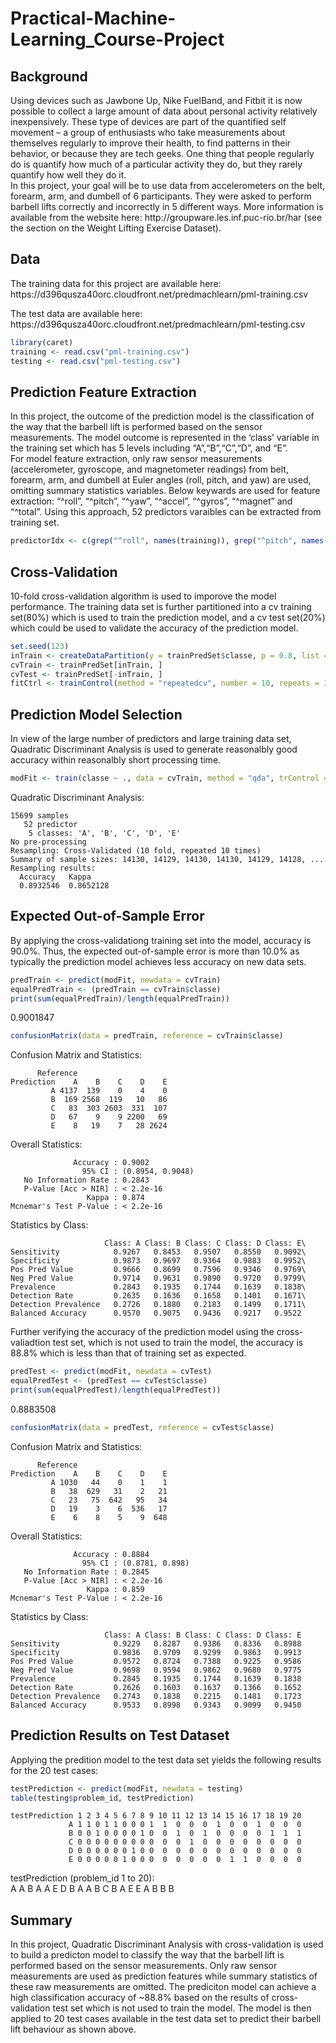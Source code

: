 # Practical-Machine-Learning_Course-Project

## Background
Using devices such as Jawbone Up, Nike FuelBand, and Fitbit it is now possible to collect a large amount of data about personal activity relatively inexpensively. These type of devices are part of the quantified self movement – a group of enthusiasts who take measurements about themselves regularly to improve their health, to find patterns in their behavior, or because they are tech geeks. One thing that people regularly do is quantify how much of a particular activity they do, but they rarely quantify how well they do it.\
In this project, your goal will be to use data from accelerometers on the belt, forearm, arm, and dumbell of 6 participants. They were asked to perform barbell lifts correctly and incorrectly in 5 different ways. More information is available from the website here: http://groupware.les.inf.puc-rio.br/har (see the section on the Weight Lifting Exercise Dataset).

## Data
The training data for this project are available here:
https://d396qusza40orc.cloudfront.net/predmachlearn/pml-training.csv

The test data are available here:
https://d396qusza40orc.cloudfront.net/predmachlearn/pml-testing.csv

```r
library(caret)
training <- read.csv("pml-training.csv")
testing <- read.csv("pml-testing.csv")
```

## Prediction Feature Extraction
In this project, the outcome of the prediction model is the classification of the way that the barbell lift is performed based on the sensor measurements. The model outcome is represented in the 'class' variable in the training set which has 5 levels including "A","B","C","D", and "E".\
For model feature extraction, only raw sensor measurements (accelerometer, gyroscope, and magnetometer readings) from belt, forearm, arm, and dumbell at Euler angles (roll, pitch, and yaw) are used, omitting summary statistics variables. Below keywards are used for feature extraction: "^roll", "^pitch", "^yaw", "^accel", "^gyros", "^magnet" and "^total". Using this approach, 52 predictors varaibles can be extracted from training set.
```r
predictorIdx <- c(grep("^roll", names(training)), grep("^pitch", names(training)), grep("^yaw", names(training)), grep("^accel", names(training)), grep("^gyros", names(training)), grep("^magnet", names(training)), grep("^total", names(training)))
```

## Cross-Validation
10-fold cross-validation algorithm is used to imporove the model performance. The training data set is further partitioned into a cv training set(80%) which is used to train the prediction model, and a cv test set(20%) which could be used to validate the accuracy of the prediction model.
```r
set.seed(123)
inTrain <- createDataPartition(y = trainPredSet$classe, p = 0.8, list = FALSE)
cvTrain <- trainPredSet[inTrain, ]
cvTest <- trainPredSet[-inTrain, ]
fitCtrl <- trainControl(method = "repeatedcv", number = 10, repeats = 10)
```

## Prediction Model Selection
In view of the large number of predictors and large training data set, Quadratic Discriminant Analysis is used to generate reasonalbly good accuracy within reasonalbly short processing time.
```r
modFit <- train(classe ~ ., data = cvTrain, method = "qda", trControl = fitCtrl)
```
Quadratic Discriminant Analysis:

    15699 samples
       52 predictor
        5 classes: 'A', 'B', 'C', 'D', 'E' 
    No pre-processing
    Resampling: Cross-Validated (10 fold, repeated 10 times) 
    Summary of sample sizes: 14130, 14129, 14130, 14130, 14129, 14128, ... 
    Resampling results:
      Accuracy   Kappa    
      0.8932546  0.8652128

## Expected Out-of-Sample Error
By applying the cross-validationg training set into the model, accuracy is 90.0%. Thus, the expected out-of-sample error is more than 10.0% as typically the prediction model achieves less accuracy on new data sets.
```r
predTrain <- predict(modFit, newdata = cvTrain)
equalPredTrain <- (predTrain == cvTrain$classe)
print(sum(equalPredTrain)/length(equalPredTrain))
```
0.9001847
```r
confusionMatrix(data = predTrain, reference = cvTrain$classe)
```
Confusion Matrix and Statistics:

          Reference
    Prediction    A    B    C    D    E
             A 4137  139    0    4    0
             B  169 2568  119   10   86
             C   83  303 2603  331  107
             D   67    9    9 2200   69
             E    8   19    7   28 2624
Overall Statistics:
                                          
                  Accuracy : 0.9002          
                    95% CI : (0.8954, 0.9048)
       No Information Rate : 0.2843          
       P-Value [Acc > NIR] : < 2.2e-16                                         
                     Kappa : 0.874           
    Mcnemar's Test P-Value : < 2.2e-16  

Statistics by Class:

                         Class: A Class: B Class: C Class: D Class: E\
    Sensitivity            0.9267   0.8453   0.9507   0.8550   0.9092\
    Specificity            0.9873   0.9697   0.9364   0.9883   0.9952\
    Pos Pred Value         0.9666   0.8699   0.7596   0.9346   0.9769\
    Neg Pred Value         0.9714   0.9631   0.9890   0.9720   0.9799\
    Prevalence             0.2843   0.1935   0.1744   0.1639   0.1838\
    Detection Rate         0.2635   0.1636   0.1658   0.1401   0.1671\
    Detection Prevalence   0.2726   0.1880   0.2183   0.1499   0.1711\
    Balanced Accuracy      0.9570   0.9075   0.9436   0.9217   0.9522

Further verifying the accuracy of the prediction model using the cross-valiadtion test set, which is not used to train the model, the accuracy is 88.8% which is less than that of training set as expected.
```r
predTest <- predict(modFit, newdata = cvTest)
equalPredTest <- (predTest == cvTest$classe)
print(sum(equalPredTest)/length(equalPredTest))
```
0.8883508
```r
confusionMatrix(data = predTest, reference = cvTest$classe)
```
Confusion Matrix and Statistics:

          Reference
    Prediction    A    B    C    D    E
             A 1030   44    0    1    1
             B   38  629   31    2   21
             C   23   75  642   95   34
             D   19    3    6  536   17
             E    6    8    5    9  648
Overall Statistics:

                  Accuracy : 0.8884         
                    95% CI : (0.8781, 0.898)
       No Information Rate : 0.2845         
       P-Value [Acc > NIR] : < 2.2e-16      
                     Kappa : 0.859          
    Mcnemar's Test P-Value : < 2.2e-16      
Statistics by Class:

                         Class: A Class: B Class: C Class: D Class: E
    Sensitivity            0.9229   0.8287   0.9386   0.8336   0.8988
    Specificity            0.9836   0.9709   0.9299   0.9863   0.9913
    Pos Pred Value         0.9572   0.8724   0.7388   0.9225   0.9586
    Neg Pred Value         0.9698   0.9594   0.9862   0.9680   0.9775
    Prevalence             0.2845   0.1935   0.1744   0.1639   0.1838
    Detection Rate         0.2626   0.1603   0.1637   0.1366   0.1652
    Detection Prevalence   0.2743   0.1838   0.2215   0.1481   0.1723
    Balanced Accuracy      0.9533   0.8998   0.9343   0.9099   0.9450

## Prediction Results on Test Dataset
Applying the predition model to the test data set yields the following results for the 20 test cases:
```r
testPrediction <- predict(modFit, newdata = testing)
table(testing$problem_id, testPrediction)
```
    testPrediction 1 2 3 4 5 6 7 8 9 10 11 12 13 14 15 16 17 18 19 20
                 A 1 1 0 1 1 0 0 0 1  1  0  0  0  1  0  0  1  0  0  0
                 B 0 0 1 0 0 0 0 1 0  0  1  0  1  0  0  0  0  1  1  1
                 C 0 0 0 0 0 0 0 0 0  0  0  1  0  0  0  0  0  0  0  0
                 D 0 0 0 0 0 0 1 0 0  0  0  0  0  0  0  0  0  0  0  0
                 E 0 0 0 0 0 1 0 0 0  0  0  0  0  0  1  1  0  0  0  0
testPrediction (problem_id 1 to 20):\
A A B A A E D B A A B C B A E E A B B B

## Summary
In this project, Quadratic Discriminant Analysis with cross-validation is used to build a predicton model to classify the way that the barbell lift is performed based on the sensor measurements. Only raw sensor measurements are used as prediction features while summary statistics of these raw measurements are omitted. The prediciton model can achieve a high classification accuracy of ~88.8% based on the results of cross-validation test set which is not used to train the model. The model is then applied to 20 test cases available in the test data set to predict their barbell lift behaviour as shown above.
